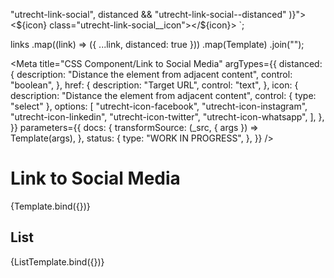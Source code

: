   "utrecht-link-social",
  distanced && "utrecht-link-social--distanced"
)}">
  <${icon} class="utrecht-link-social__icon"></${icon}>
</a>`;

  links
    .map((link) => ({ ...link, distanced: true }))
    .map(Template)
    .join("");

<Meta
  title="CSS Component/Link to Social Media"
  argTypes={{
    distanced: {
      description: "Distance the element from adjacent content",
      control: "boolean",
    },
    href: {
      description: "Target URL",
      control: "text",
    },
    icon: {
      description: "Distance the element from adjacent content",
      control: { type: "select" },
      options: [
        "utrecht-icon-facebook",
        "utrecht-icon-instagram",
        "utrecht-icon-linkedin",
        "utrecht-icon-twitter",
        "utrecht-icon-whatsapp",
      ],
    },
  }}
  parameters={{
    docs: {
      transformSource: (_src, { args }) => Template(args),
    },
    status: {
      type: "WORK IN PROGRESS",
    },
  }}
/>

# Link to Social Media

<Canvas>
  <Story
    name="Link to Social Media"
    args={{
      distanced: false,
      href: "https://www.facebook.com/GemeenteUtrecht",
      icon: "utrecht-icon-facebook",
    }}
  >
    {Template.bind({})}
  </Story>
</Canvas>

<ArgsTable story="Link to Social Media" />

## List

<Canvas>
  <Story
    name="List of links to Social Media"
    args={{
      links: [
        {
          href: "https://www.facebook.com/GemeenteUtrecht",
          icon: "utrecht-icon-facebook",
        },
        {
          href: "https://www.instagram.com/GemeenteUtrecht/",
          icon: "utrecht-icon-instagram",
        },
        {
          href: "https://nl.linkedin.com/company/gemeente-utrecht",
          icon: "utrecht-icon-linkedin",
        },
        {
          href: "https://twitter.com/gemeenteutrecht",
          icon: "utrecht-icon-twitter",
        },
        {
          href: "https://api.whatsapp.com/send?phone=31624927665",
          icon: "utrecht-icon-whatsapp",
        },
      ],
    }}
  >
    {ListTemplate.bind({})}
  </Story>
</Canvas>
